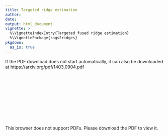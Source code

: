 ```yaml
---
title: Targeted ridge estimation
author: 
date:
output: html_document
vignette: >
  %\VignetteIndexEntry{Targeted fused ridge estimation}
  %\VignettePackage{rags2ridges}
pkgdown:
  as_is: true
---
```


If the PDF download does not start automatically, it can also be downloaded at https://arxiv.org/pdf/1403.0904.pdf


<object data="https://arxiv.org/pdf/1403.0904.pdf" type="application/pdf" width="800px" height="1000px">
    <embed src="https://arxiv.org/pdf/1403.0904.pdf">
        <p>This browser does not support PDFs. Please download the PDF to view it.</p>
    </embed>
</object>

